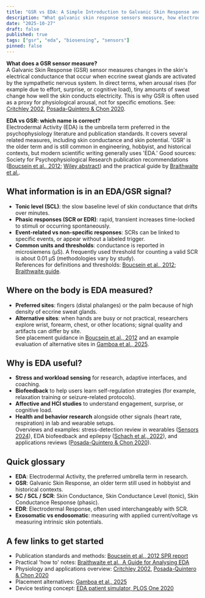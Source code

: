 ```yaml
---
title: "GSR vs EDA: A Simple Introduction to Galvanic Skin Response and Electrodermal Activity"
description: "What galvanic skin response sensors measure, how electrodermal activity is defined, where each term is used, and why these signals are useful."
date: "2025-10-27"
draft: false
published: true
tags: ["gsr", "eda", "biosensing", "sensors"]
pinned: false
---
```


**What does a GSR sensor measure?**  
A Galvanic Skin Response (GSR) sensor measures changes in the skin's electrical conductance that occur when eccrine sweat glands are activated by the sympathetic nervous system. 
In direct terms, when arousal rises (for example due to effort, surprise, or cognitive load), tiny amounts of sweat change how well the skin conducts electricity. 
This is why GSR is often used as a proxy for physiological arousal, not for specific emotions. See: [Critchley 2002](https://pubmed.ncbi.nlm.nih.gov/11954558/), 
[Posada-Quintero & Chon 2020](https://www.mdpi.com/1424-8220/20/2/479).

**EDA vs GSR: which name is correct?**  
Electrodermal Activity (EDA) is the umbrella term preferred in the psychophysiology literature and publication standards. It covers several related measures, including skin conductance and skin potential. 
'GSR' is the older term and is still common in engineering, hobbyist, and historical contexts, but modern scientific writing generally uses 'EDA.'
Good sources: Society for Psychophysiological Research publication recommendations 
([Boucsein et al., 2012](https://www.biopac.com/wp-content/uploads/psyp1384.pdf); 
[Wiley abstract](https://onlinelibrary.wiley.com/doi/abs/10.1111/j.1469-8986.2012.01384.x)) 
and the practical guide by [Braithwaite et al.](https://www.birmingham.ac.uk/documents/college-les/psych/saal/guide-electrodermal-activity.pdf).

## What information is in an EDA/GSR signal?

- **Tonic level (SCL)**: the slow baseline level of skin conductance that drifts over minutes.  
- **Phasic responses (SCR or EDR)**: rapid, transient increases time-locked to stimuli or occurring spontaneously.  
- **Event-related vs non-specific responses**: SCRs can be linked to specific events, or appear without a labeled trigger.  
- **Common units and thresholds**: conductance is reported in microsiemens (µS). A frequently used threshold for counting a valid SCR is about 0.01 µS (methodologies vary by study).  
References for definitions and thresholds: [Boucsein et al., 2012](https://www.biopac.com/wp-content/uploads/psyp1384.pdf); 
[Braithwaite guide](https://www.birmingham.ac.uk/documents/college-les/psych/saal/guide-electrodermal-activity.pdf).

## Where on the body is EDA measured?

- **Preferred sites**: fingers (distal phalanges) or the palm because of high density of eccrine sweat glands.  
- **Alternative sites**: when hands are busy or not practical, researchers explore wrist, forearm, chest, or other locations; signal quality and artifacts can differ by site.  
See placement guidance in [Boucsein et al., 2012](https://www.biopac.com/wp-content/uploads/psyp1384.pdf) and an example evaluation of alternative sites in 
[Gamboa et al., 2025](https://pmc.ncbi.nlm.nih.gov/articles/PMC11946426/).

## Why is EDA useful?

- **Stress and workload sensing** for research, adaptive interfaces, and coaching.  
- **Biofeedback** to help users learn self-regulation strategies (for example, relaxation training or seizure-related protocols).  
- **Affective and HCI studies** to understand engagement, surprise, or cognitive load.  
- **Health and behavior research** alongside other signals (heart rate, respiration) in lab and wearable setups.  
Overviews and examples: stress-detection review in wearables ([Sensors 2024](https://www.mdpi.com/1424-8220/24/10/3221)), EDA biofeedback and epilepsy 
([Schach et al., 2022](https://pmc.ncbi.nlm.nih.gov/articles/PMC8927283/)), and applications reviews ([Posada-Quintero & Chon 2020](https://www.mdpi.com/1424-8220/20/2/479)).

## Quick glossary

- **EDA**: Electrodermal Activity, the preferred umbrella term in research.  
- **GSR**: Galvanic Skin Response, an older term still used in hobbyist and historical contexts.  
- **SC / SCL / SCR**: Skin Conductance, Skin Conductance Level (tonic), Skin Conductance Response (phasic).  
- **EDR**: Electrodermal Response, often used interchangeably with SCR.  
- **Exosomatic vs endosomatic**: measuring with applied current/voltage vs measuring intrinsic skin potentials.

## A few links to get started

- Publication standards and methods: [Boucsein et al., 2012 SPR report](https://www.biopac.com/wp-content/uploads/psyp1384.pdf)  
- Practical 'how to' notes: [Braithwaite et al., A Guide for Analysing EDA](https://www.birmingham.ac.uk/documents/college-les/psych/saal/guide-electrodermal-activity.pdf)  
- Physiology and applications overview: [Critchley 2002](https://pubmed.ncbi.nlm.nih.gov/11954558/), [Posada-Quintero & Chon 2020](https://www.mdpi.com/1424-8220/20/2/479)  
- Placement alternatives: [Gamboa et al., 2025](https://pmc.ncbi.nlm.nih.gov/articles/PMC11946426/)  
- Device testing concept: [EDA patient simulator, PLOS One 2020](https://journals.plos.org/plosone/article?id=10.1371/journal.pone.0228949)
